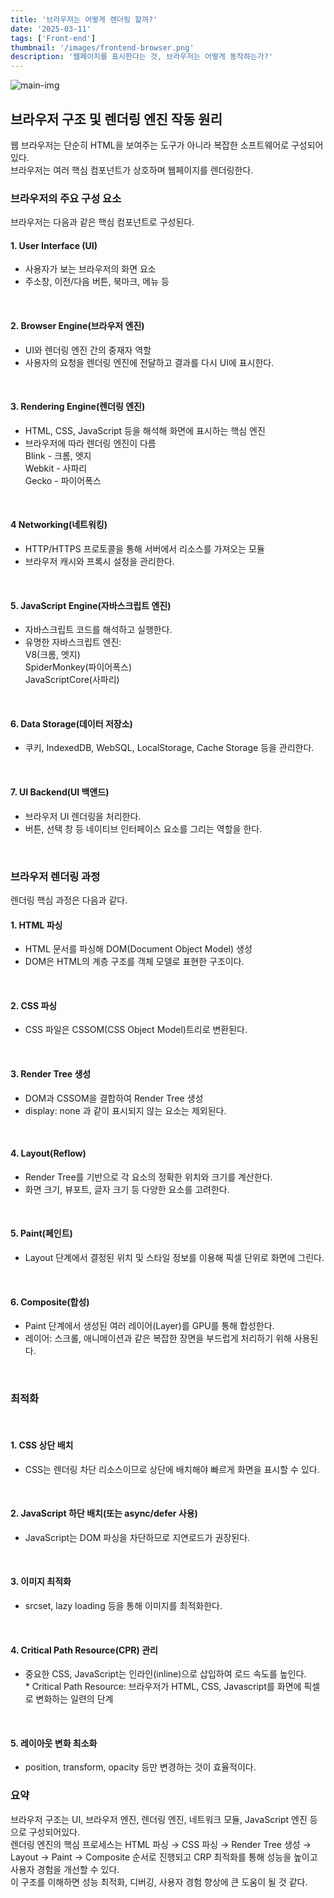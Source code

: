 ```yaml
---
title: '브라우저는 어떻게 렌더링 할까?'
date: '2025-03-11'
tags: ['Front-end']
thumbnail: '/images/frontend-browser.png'
description: '웹페이지를 표시한다는 것, 브라우저는 어떻게 동작하는가?'
---
```


<img src="/images/frontend-browser.png" alt="main-img" className="rounded-xl" />
<br />

## 브라우저 구조 및 렌더링 엔진 작동 원리

웹 브라우저는 단순히 HTML을 보여주는 도구가 아니라 복잡한 소프트웨어로 구성되어 있다.<br />
브라우저는 여러 핵심 컴포넌트가 상호하며 웹페이지를 렌더링한다.
<br />

### 브라우저의 주요 구성 요소
브라우저는 다음과 같은 핵심 컴포넌트로 구성된다.

####  1. User Interface (UI)
- 사용자가 보는 브라우저의 화면 요소
- 주소창, 이전/다음 버튼, 북마크, 메뉴 등
<br />

#### 2. Browser Engine(브라우저 엔진)
- UI와 렌더링 엔진 간의 중재자 역할
- 사용자의 요청을 렌더링 엔진에 전달하고 결과를 다시 UI에 표시한다.
<br />

#### 3. Rendering Engine(렌더링 엔진)
- HTML, CSS, JavaScript 등을 해석해 화면에 표시하는 핵심 엔진
- 브라우저에 따라 렌더링 엔진이 다름<br />
Blink - 크롬, 엣지<br />
Webkit - 사파리<br />
Gecko - 파이어폭스
<br />

#### 4 Networking(네트워킹)
- HTTP/HTTPS 프로토콜을 통해 서버에서 리소스를 가져오는 모듈
- 브라우저 캐시와 프록시 설정을 관리한다.
<br />

#### 5. JavaScript Engine(자바스크립트 엔진)
- 자바스크립트 코드를 해석하고 실행한다.
- 유명한 자바스크립트 엔진:<br />
V8(크롬, 엣지)<br />
SpiderMonkey(파이어폭스)<br />
JavaScriptCore(사파리)
<br />

#### 6. Data Storage(데이터 저장소)
- 쿠키, IndexedDB, WebSQL, LocalStorage, Cache Storage 등을 관리한다.
<br />

#### 7. UI Backend(UI 백앤드)
- 브라우저 UI 렌더링을 처리한다.
- 버튼, 선택 창 등 네이티브 인터페이스 요소를 그리는 역할을 한다.
<br />

### 브라우저 렌더링 과정
렌더링 핵심 과정은 다음과 같다.

#### 1. HTML 파싱
- HTML 문서를 파싱해 DOM(Document Object Model) 생성
- DOM은 HTML의 계층 구조를 객체 모델로 표현한 구조이다.
<br />

#### 2. CSS 파싱
- CSS 파일은 CSSOM(CSS Object Model)트리로 변환된다.
<br />

#### 3. Render Tree 생성
- DOM과 CSSOM을 결합하여 Render Tree 생성
- display: none 과 같이 표시되지 않는 요소는 제외된다.
<br />

#### 4. Layout(Reflow)
- Render Tree를 기반으로 각 요소의 정확한 위치와 크기를 계산한다.
- 화면 크기, 뷰포트, 글자 크기 등 다양한 요소를 고려한다.
<br />

#### 5. Paint(페인트)
- Layout 단계에서 결정된 위치 및 스타일 정보를 이용해 픽셀 단위로 화면에 그린다.
<br />

#### 6. Composite(합성)
- Paint 단계에서 생성된 여러 레이어(Layer)를 GPU를 통해 합성한다.
- 레이어: 스크롤, 애니메이션과 같은 복잡한 장면을 부드럽게 처리하기 위해 사용된다.
<br />

### 최적화
<br />

#### 1. CSS 상단 배치
- CSS는 렌더링 차단 리소스이므로 상단에 배치해야 빠르게 화면을 표시할 수 있다.
<br />

#### 2. JavaScript 하단 배치(또는 async/defer 사용)
- JavaScript는 DOM 파싱을 차단하므로 지연로드가 권장된다.
<br />

#### 3. 이미지 최적화
- srcset, lazy loading 등을 통해 이미지를 최적화한다.
<br />

#### 4. Critical Path Resource(CPR) 관리
- 중요한 CSS, JavaScript는 인라인(inline)으로 삽입하여 로드 속도를 높인다.<br />
<span className="semi-info">* Critical Path Resource: 브라우저가 HTML, CSS, Javascript를 화면에 픽셀로 변화하는 일련의 단계</span>
<br />

#### 5. 레이아웃 변화 최소화
- position, transform, opacity 등만 변경하는 것이 효율적이다.

### 요약
브라우저 구조는 UI, 브라우저 엔진, 렌더링 엔진, 네트워크 모듈, JavaScript 엔진 등으로 구성되어있다.<br />
렌더링 엔진의 핵심 프로세스는 HTML 파싱 → CSS 파싱 → Render Tree 생성 → Layout → Paint → Composite 순서로 진행되고 CRP 최적화를 통해 성능을 높이고 사용자 경험을 개선할 수 있다.<br />
이 구조를 이해하면 성능 최적화, 디버깅, 사용자 경험 향상에 큰 도움이 될 것 같다.
